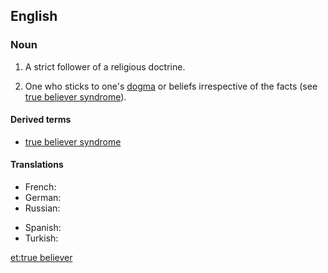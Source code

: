 ==English==

===Noun===
{{en-noun|head=[[true]] [[believer]]}}

# {{ecclesiastical}} A strict follower of a religious doctrine.
# {{idiomatic}} One who sticks to one's [[dogma]] or beliefs irrespective of the facts (see [[true believer syndrome]]).

====Derived terms====
* [[true believer syndrome]]

====Translations====
{{trans-top|a strict follower of a religious doctrine}}
* French: {{t-|fr|vrai croyant|m}}
* German: {{t-|de|Rechtgläubiger|m}}
* Russian: {{t+|ru|правоверный|tr=pravovérnyj}}
{{trans-mid}}
* Spanish: {{t-|es|creyente verdadero|m}}
* Turkish: {{t-|tr|gerçek iman sahibi kimse}}
{{trans-bottom}}

[[et:true believer]]